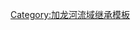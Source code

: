 {{PLot}}<includeonly>[[Category:洛特河支流|{{PAGENAME}}]]</includeonly><noinclude>[[Category:加龙河流域继承模板]]</noinclude>
